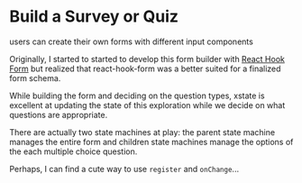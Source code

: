 
<Meta title="design system/organisms/survey/build form" />

# Build a Survey or Quiz

<Subtitle>users can create their own forms with different input components</Subtitle>

Originally, I started to started to develop this form builder with [React Hook Form](https://react-hook-form.com/) but realized that react-hook-form was a better suited for a finalized form schema.

While building the form and deciding on the question types, xstate is excellent at updating the state of this exploration while we decide on what questions are appropriate. 

There are actually two state machines at play: the parent state machine manages the entire form and children state machines manage the options of the each multiple choice question. 

Perhaps, I can find a cute way to use `register` and `onChange`...

<Canvas>
  <Story name="build form">
   <BuildFormStory />
  </Story>
</Canvas>